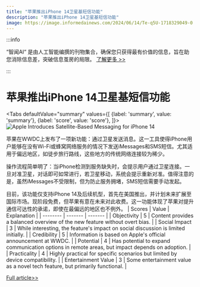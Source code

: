 ```yaml
---
title: "苹果推出iPhone 14卫星基短信功能"
description: "苹果推出iPhone 14卫星基短信功能"
image: https://image.informedainews.com/2024/06/14/Te-q5U-1718329049-0.jpg
---
```



:::info

“智闻AI“ 是由人工智能编撰的刊物集合，确保您只获得最有价值的信息，旨在助您消除信息差，突破信息茧房的局限。  [了解更多 >>](/)

:::

# 苹果推出iPhone 14卫星基短信功能


<Tabs
	defaultValue="summary"
	values={[
	{label: 'summary', value: 'summary'},
	{label: 'score', value: 'score'},
]}>
<TabItem value="summary">
<img
  src="https://image.informedainews.com/2024/06/14/Te-q5U-1718329049-0.jpg"
  alt="Apple Introduces Satellite-Based Messaging for iPhone 14"
/>



苹果在WWDC上发布了一项新功能：通过卫星发送消息。这一工具使得iPhone用户能够在没有Wi-Fi或蜂窝网络服务的情况下发送iMessages和SMS短信。尤其适用于偏远地区，如徒步旅行路线，这些地方的传统网络连接较为稀少。

操作流程简单明了：当iPhone检测到服务缺失时，会提示用户通过卫星连接。一旦对准卫星，对话即可如常进行，若卫星移动，系统会提示重新对准。值得注意的是，虽然iMessages不受限制，但为防止服务拥堵，SMS短信需要手动发起。

目前，该功能仅支持iPhone 14及后续机型，首先在美国推出，并计划未来扩展至国际市场。现阶段免费，但苹果有意在未来对此收费。这一功能体现了苹果对提升通信可达性的承诺，即使在最偏远的地区也不例外。
</TabItem>
<TabItem value="score">
	| Scores     | Value   | Explanation |
	| -------- | ------- | ------- |
	| Objectivity  | 5    | Content provides a balanced overview of the new feature without overt bias.    |
	| Social Impact | 3     | While interesting, the feature's impact on social discussion is limited initially.    |
	| Credibility    | 5    | Information is based on Apple's official announcement at WWDC.    |
	| Potential    | 4    | Has potential to expand communication options in remote areas, but impact depends on adoption.    |
	| Practicality    | 4    | Highly practical for specific scenarios but limited by device compatibility.    |
	| Entertainment Value    | 3    | Some entertainment value as a novel tech feature, but primarily functional.    |
</TabItem>
</Tabs>

[Full article>>](https://appleinsider.com/articles/24/06/13/apple-offers-a-first-look-at-upcoming-messages-via-satellite-feature)
